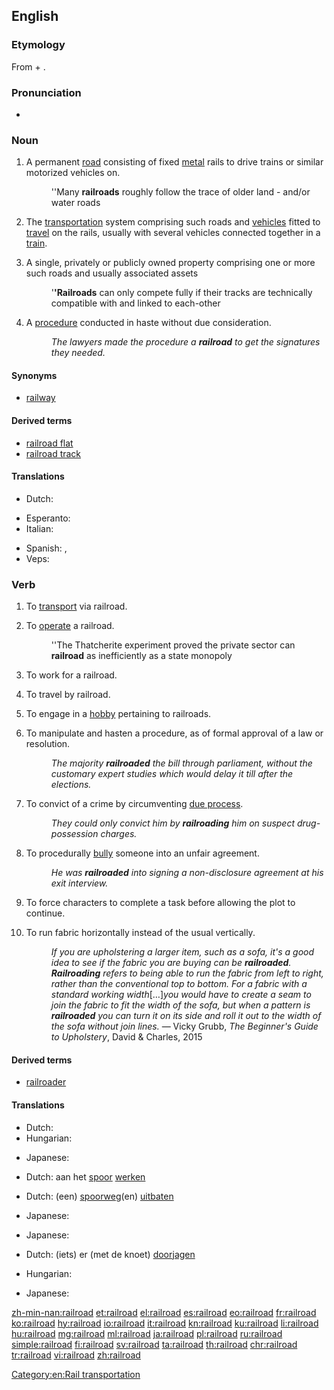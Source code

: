==English==
{{wikipedia}}

===Etymology===
From {{term|rail|lang=en}} + {{term|road|lang=en}}.

===Pronunciation===
* {{audio|en-us-railroad.ogg|Audio (US)|lang=en}}

===Noun===
{{en-noun}}

# {{label|en|chiefly|US|and|Canada}} A permanent [[road]] consisting of fixed [[metal]] rails to drive trains or similar motorized vehicles on.
#: ''Many '''railroads''' roughly follow the trace of older land - and/or water roads
# {{label|en|chiefly|US|and|Canada}} The [[transportation]] system comprising such roads and [[vehicle]]s fitted to [[travel]] on the rails, usually with several vehicles connected together in a [[train]].
# {{label|en|chiefly|US|and|Canada}} A single, privately or publicly owned property comprising one or more such roads and usually associated assets
#: '''''Railroads''' can only compete fully if their tracks are technically compatible with and linked to each-other
# {{context|figuratively|lang=en}} A [[procedure]] conducted in haste without due consideration.
#: ''The lawyers made the procedure a '''railroad''' to get the signatures they needed.''

====Synonyms====
* [[railway]] {{gloss|UK}}

====Derived terms====
* [[railroad flat]]
* [[railroad track]]

====Translations====
{{trans-see|permanent road consisting of fixed metal rails|railway}}

{{trans-see|transportation system|railway}}

{{trans-top|unduly hastened procedure}}
* Dutch: {{t|nl|sneltreinprocedure|m|f}}
{{trans-mid}}
{{trans-bottom}}

{{checktrans-top}}
* Esperanto: {{t-check|eo|fervojo}}
* Italian: {{t-check|it|ferrovia|f}}
{{trans-mid}}
* Spanish: {{t-check|es|ferrocarril|m}}, {{t-check|es|riel|m}}
* Veps: {{t-check|vep|raudte}}
{{trans-bottom}}

===Verb===
{{en-verb}}

# {{context|transitive|lang=en}} To [[transport]] via railroad.
# {{context|intransitive|lang=en}} To [[operate]] a railroad.
#: ''The Thatcherite experiment proved the private sector can '''railroad''' as inefficiently as a state monopoly
# {{context|intransitive|lang=en}} To work for a railroad.
# {{context|intransitive|lang=en}} To travel by railroad.
# {{context|intransitive|lang=en}} To engage in a [[hobby]] pertaining to railroads.
# {{context|transitive|lang=en}} To manipulate and hasten a procedure, as of formal approval of a law or resolution.
#: ''The majority '''railroaded''' the bill through parliament, without the customary expert studies which would delay it till after the elections.''
# {{context|transitive|lang=en}} To convict of a crime by circumventing [[due process]].
#: ''They could only convict him by '''railroading''' him on suspect drug-possession charges.''
# {{context|transitive|lang=en}} To procedurally [[bully]] someone into an unfair agreement.
#: ''He was '''railroaded''' into signing a non-disclosure agreement at his exit interview.''
# {{context|role-playing games|lang=en}} To force characters to complete a task before allowing the plot to continue.
# {{context|upholstery|lang=en}} To run fabric horizontally instead of the usual vertically.
#: ''If you are upholstering a larger item, such as a sofa, it's a good idea to see if the fabric you are buying can be '''railroaded'''. '''Railroading''' refers to being able to run the fabric from left to right, rather than the conventional top to bottom. For a fabric with a standard working width ''[…]'' you would have to create a seam to join the fabric to fit the width of the sofa, but when a pattern is '''railroaded''' you can turn it on its side and roll it out to the width of the sofa without join lines.'' — Vicky Grubb, ''The Beginner's Guide to Upholstery'', David & Charles, 2015

====Derived terms====
* [[railroader]]

====Translations====
{{trans-top|to transport via railroad}}
* Dutch: {{t|nl|versporen}}
* Hungarian: {{t|hu|vasúton szállít}}
{{trans-mid}}
* Japanese: {{t|ja|鉄道輸送する|tr=''tetsudō-yusō suru''}}
{{trans-bottom}}

{{trans-top|to work for a railroad}}
* Dutch: aan het [[spoor]] [[werken]]
{{trans-mid}}
{{trans-bottom}}

{{trans-top|to operate a railroad}}
* Dutch: (een) [[spoorweg]](en) [[uitbaten]]
{{trans-mid}}
* Japanese: {{qualifier|phrase}} {{t|ja|鉄道を経営する|tr=''tetsudō wo keiei suru''}}
{{trans-bottom}}

{{trans-top|to engage in a hobby pertaining to railroads}}
* Japanese: {{qualifier|phrase}} {{t|ja|鉄道模型をする|tr=''tetsudō-mokei wo suru''}}
{{trans-mid}}
{{trans-bottom}}

{{trans-top|to manipulate and hasten a procedure}}
* Dutch: (iets) er (met de knoet) [[doorjagen]]
{{trans-mid}}
{{trans-bottom}}

{{trans-top|to prepare a rapid summary process}}
* Hungarian: {{t+|hu|keresztülhajt}}
{{trans-mid}}
* Japanese: {{qualifier|phrase}} {{t|ja|強引に通過させる|tr=''gōin ni tsūka saseru''}}
{{trans-bottom}}

[[Category:en:Rail transportation]]

[[zh-min-nan:railroad]]
[[et:railroad]]
[[el:railroad]]
[[es:railroad]]
[[eo:railroad]]
[[fr:railroad]]
[[ko:railroad]]
[[hy:railroad]]
[[io:railroad]]
[[it:railroad]]
[[kn:railroad]]
[[ku:railroad]]
[[li:railroad]]
[[hu:railroad]]
[[mg:railroad]]
[[ml:railroad]]
[[ja:railroad]]
[[pl:railroad]]
[[ru:railroad]]
[[simple:railroad]]
[[fi:railroad]]
[[sv:railroad]]
[[ta:railroad]]
[[th:railroad]]
[[chr:railroad]]
[[tr:railroad]]
[[vi:railroad]]
[[zh:railroad]]